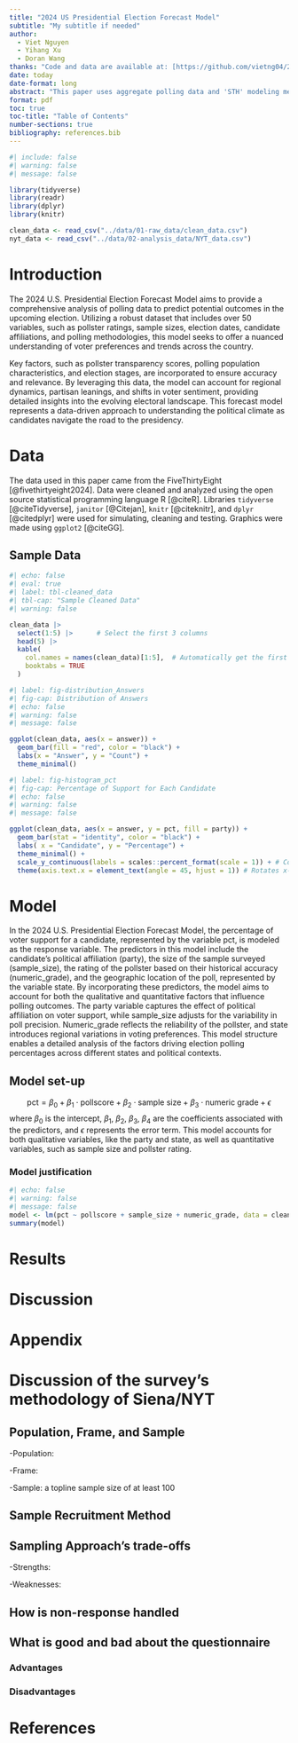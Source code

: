 ```yaml
---
title: "2024 US Presidential Election Forecast Model"
subtitle: "My subtitle if needed"
author: 
  - Viet Nguyen
  - Yihang Xu
  - Doran Wang
thanks: "Code and data are available at: [https://github.com/vietng04/2024-US-Presidential-Election-Forecast](https://github.com/vietng04/2024-US-Presidential-Election-Forecast)."
date: today
date-format: long 
abstract: "This paper uses aggregate polling data and 'STH' modeling methods to predict the 2024 U.S. presidential election outcome. The Model use the factors related to the polls on Donald Trump’s support rate. The study also includes a deep-dive analysis of methodology on selected pollster, the New York Times (NYT), and then an idealized methodology and survey for predicting elections on a limited budget."
format: pdf
toc: true
toc-title: "Table of Contents"
number-sections: true
bibliography: references.bib
---
```


```r
#| include: false
#| warning: false
#| message: false

library(tidyverse)
library(readr)
library(dplyr)
library(knitr)

clean_data <- read_csv("../data/01-raw_data/clean_data.csv")
nyt_data <- read_csv("../data/02-analysis_data/NYT_data.csv")
```


# Introduction

The 2024 U.S. Presidential Election Forecast Model aims to provide a comprehensive analysis of polling data to predict potential outcomes in the upcoming election. Utilizing a robust dataset that includes over 50 variables, such as pollster ratings, sample sizes, election dates, candidate affiliations, and polling methodologies, this model seeks to offer a nuanced understanding of voter preferences and trends across the country.

Key factors, such as pollster transparency scores, polling population characteristics, and election stages, are incorporated to ensure accuracy and relevance. By leveraging this data, the model can account for regional dynamics, partisan leanings, and shifts in voter sentiment, providing detailed insights into the evolving electoral landscape. This forecast model represents a data-driven approach to understanding the political climate as candidates navigate the road to the presidency.

# Data {#sec-data}
The data used in this paper came from the FiveThirtyEight [@fivethirtyeight2024]. Data were cleaned and analyzed using the open source statistical programming language R [@citeR]. Libraries `tidyverse` [@citeTidyverse], `janitor` [@Citejan], `knitr` [@citeknitr], and `dplyr` [@citedplyr] were used for simulating, cleaning and testing. Graphics were made using `ggplot2` [@citeGG].


## Sample Data

```r
#| echo: false
#| eval: true
#| label: tbl-cleaned_data
#| tbl-cap: "Sample Cleaned Data"
#| warning: false

clean_data |>
  select(1:5) |>      # Select the first 3 columns
  head(5) |>
  kable(
    col.names = names(clean_data)[1:5],  # Automatically get the first 3 column names to match data
    booktabs = TRUE
  )
```

```r
#| label: fig-distribution_Answers
#| fig-cap: Distribution of Answers
#| echo: false
#| warning: false
#| message: false

ggplot(clean_data, aes(x = answer)) +
  geom_bar(fill = "red", color = "black") +
  labs(x = "Answer", y = "Count") +
  theme_minimal()
```

```r
#| label: fig-histogram_pct
#| fig-cap: Percentage of Support for Each Candidate
#| echo: false
#| warning: false
#| message: false

ggplot(clean_data, aes(x = answer, y = pct, fill = party)) +
  geom_bar(stat = "identity", color = "black") +
  labs( x = "Candidate", y = "Percentage") +
  theme_minimal() +
  scale_y_continuous(labels = scales::percent_format(scale = 1)) + # Converts y-axis to percentage format
  theme(axis.text.x = element_text(angle = 45, hjust = 1)) # Rotates x-axis labels
```



# Model

In the 2024 U.S. Presidential Election Forecast Model, the percentage of voter support for a candidate, represented by the variable pct, is modeled as the response variable. The predictors in this model include the candidate's political affiliation (party), the size of the sample surveyed (sample_size), the rating of the pollster based on their historical accuracy (numeric_grade), and the geographic location of the poll, represented by the variable state. By incorporating these predictors, the model aims to account for both the qualitative and quantitative factors that influence polling outcomes. The party variable captures the effect of political affiliation on voter support, while sample_size adjusts for the variability in poll precision. Numeric_grade reflects the reliability of the pollster, and state introduces regional variations in voting preferences. This model structure enables a detailed analysis of the factors driving election polling percentages across different states and political contexts.


## Model set-up
$$
\text{pct} = \beta_0 + \beta_1 \cdot \text{pollscore} + \beta_2 \cdot \text{sample size} + \beta_3 \cdot \text{numeric grade} + \epsilon
$$
where $\beta_0$ is the intercept, $\beta_1$, $\beta_2$, $\beta_3$, $\beta_4$ are the coefficients associated with the predictors, and $\epsilon$ represents the error term. This model accounts for both qualitative variables, like the party and state, as well as quantitative variables, such as sample size and pollster rating.

### Model justification
```r
#| echo: false
#| warning: false
#| message: false
model <- lm(pct ~ pollscore + sample_size + numeric_grade, data = clean_data)
summary(model)
```


# Results


# Discussion


\newpage


\appendix

# Appendix {-}

# Discussion of the survey’s methodology of Siena/NYT

## Population, Frame, and Sample

-Population:

-Frame:

-Sample:
a topline sample size of at least 100


## Sample Recruitment Method

## Sampling Approach's trade-offs

-Strengths:

-Weaknesses:


## How is non-response handled

## What is good and bad about the questionnaire

### Advantages

### Disadvantages


\newpage


# References


